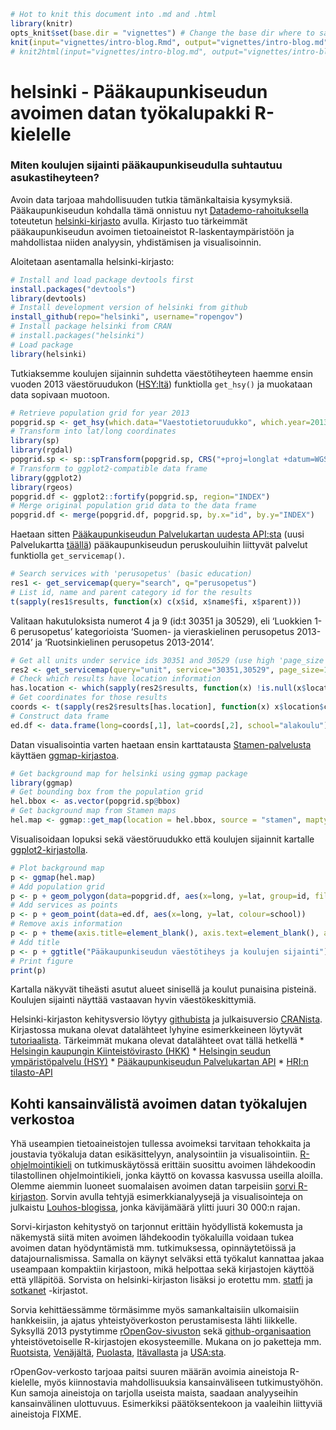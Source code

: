 ```r
# Hot to knit this document into .md and .html
library(knitr)
opts_knit$set(base.dir = "vignettes") # Change the base dir where to save figures
knit(input="vignettes/intro-blog.Rmd", output="vignettes/intro-blog.md")
# knit2html(input="vignettes/intro-blog.md", output="vignettes/intro-blog.html", options=c("use_xhtml","smartypants","mathjax","highlight_code"))
```

# helsinki - Pääkaupunkiseudun avoimen datan työkalupakki R-kielelle

### Miten koulujen sijainti pääkaupunkiseudulla suhtautuu asukastiheyteen?

Avoin data tarjoaa mahdollisuuden tutkia tämänkaltaisia kysymyksiä. Pääkaupunkiseudun kohdalla tämä onnistuu nyt [Datademo-rahoituksella](http://datademo.fi/) toteutetun [helsinki-kirjasto](https://github.com/rOpenGov/helsinki) avulla. Kirjasto tuo tärkeimmät pääkaupunkiseudun avoimen tietoaineistot R-laskentaympäristöön ja mahdollistaa niiden analyysin, yhdistämisen ja visualisoinnin.

Aloitetaan asentamalla helsinki-kirjasto:

```r
# Install and load package devtools first
install.packages("devtools")
library(devtools)
# Install development version of helsinki from github
install_github(repo="helsinki", username="ropengov")
# Install package helsinki from CRAN
# install.packages("helsinki")
# Load package
library(helsinki)
```


Tutkiaksemme koulujen sijainnin suhdetta väestötiheyteen haemme ensin vuoden 2013 väestöruudukon ([HSY:ltä](http://www.hsy.fi/seututieto/kaupunki/paikkatiedot/Sivut/Avoindata.aspx)) funktiolla `get_hsy()` ja muokataan data sopivaan muotoon.

```r
# Retrieve population grid for year 2013
popgrid.sp <- get_hsy(which.data="Vaestotietoruudukko", which.year=2013)
# Transform into lat/long coordinates
library(sp)
library(rgdal)
popgrid.sp <- sp::spTransform(popgrid.sp, CRS("+proj=longlat +datum=WGS84"))
# Transform to ggplot2-compatible data frame
library(ggplot2)
library(rgeos)
popgrid.df <- ggplot2::fortify(popgrid.sp, region="INDEX")
# Merge original population grid data to the data frame
popgrid.df <- merge(popgrid.df, popgrid.sp, by.x="id", by.y="INDEX")
```

Haetaan sitten [Pääkaupunkiseudun Palvelukartan uudesta API:sta](http://api.hel.fi/servicemap/v1/) (uusi Palvelukartta [täällä](http://dev.hel.fi/servicemap/)) pääkaupunkiseudun peruskouluihin liittyvät palvelut funktiolla `get_servicemap()`.

```r
# Search services with 'perusopetus' (basic education)
res1 <- get_servicemap(query="search", q="perusopetus")
# List id, name and parent category id for the results
t(sapply(res1$results, function(x) c(x$id, x$name$fi, x$parent)))
```

Valitaan hakutuloksista numerot 4 ja 9 (id:t 30351 ja 30529), eli 'Luokkien 1-6 perusopetus' kategorioista 'Suomen- ja vieraskielinen perusopetus 2013-2014' ja 'Ruotsinkielinen perusopetus 2013-2014'.

```r
# Get all units under service ids 30351 and 30529 (use high 'page_size' to retrieve all results at once)
res2 <- get_servicemap(query="unit", service="30351,30529", page_size=1000)
# Check which results have location information
has.location <- which(sapply(res2$results, function(x) !is.null(x$location)))
# Get coordinates for those results
coords <- t(sapply(res2$results[has.location], function(x) x$location$coordinates))
# Construct data frame
ed.df <- data.frame(long=coords[,1], lat=coords[,2], school="alakoulu")
```

Datan visualisointia varten haetaan ensin karttatausta [Stamen-palvelusta](http://maps.stamen.com/) käyttäen [ggmap-kirjastoa](https://sites.google.com/site/davidkahle/ggmap). 

```r
# Get background map for helsinki using ggmap package
library(ggmap)
# Get bounding box from the population grid
hel.bbox <- as.vector(popgrid.sp@bbox)
# Get background map from Stamen maps
hel.map <- ggmap::get_map(location = hel.bbox, source = "stamen", maptype="toner", crop=TRUE)
```

Visualisoidaan lopuksi sekä väestöruudukko että koulujen sijainnit kartalle [ggplot2-kirjastolla](http://ggplot2.org/).

```r
# Plot background map
p <- ggmap(hel.map)
# Add population grid
p <- p + geom_polygon(data=popgrid.df, aes(x=long, y=lat, group=id, fill=ASUKKAITA)) + scale_fill_gradient2(low="white", high="steelblue")
# Add services as points
p <- p + geom_point(data=ed.df, aes(x=long, y=lat, colour=school))
# Remove axis information
p <- p + theme(axis.title=element_blank(), axis.text=element_blank(), axis.ticks=element_blank())
# Add title
p <- p + ggtitle("Pääkaupunkiseudun väestötiheys ja koulujen sijainti")
# Print figure
print(p)
```

Kartalla näkyvät tiheästi asutut alueet sinisellä ja koulut punaisina pisteinä. Koulujen sijainti näyttää vastaavan hyvin väestökeskittymiä.

Helsinki-kirjaston kehitysversio löytyy [githubista](https://github.com/rOpenGov/helsinki) ja julkaisuversio [CRANista](http://cran.r-project.org/web/packages/helsinki/index.html). Kirjastossa mukana olevat datalähteet lyhyine esimerkkeineen löytyvät [tutoriaalista](https://github.com/rOpenGov/helsinki/blob/master/vignettes/helsinki_tutorial.md). Tärkeimmät mukana olevat datalähteet ovat tällä hetkellä
* [Helsingin kaupungin Kiinteistövirasto (HKK)](http://ptp.hel.fi/avoindata/)
* [Helsingin seudun ympäristöpalvelu (HSY)](http://www.hsy.fi/seututieto/kaupunki/paikkatiedot/Sivut/Avoindata.aspx)
* [Pääkaupunkiseudun Palvelukartan API](http://api.hel.fi/servicemap/v1/)
* [HRI:n tilasto-API](http://dev.hel.fi/stats/)


## Kohti kansainvälistä avoimen datan työkalujen verkostoa

Yhä useampien tietoaineistojen tullessa avoimeksi tarvitaan tehokkaita ja joustavia työkaluja datan esikäsittelyyn, analysointiin ja visualisointiin. [R-ohjelmointikieli](http://www.r-project.org/) on tutkimuskäytössä erittäin suosittu avoimen lähdekoodin tilastollinen ohjelmointikieli, jonka käyttö on kovassa kasvussa useilla aloilla. Olemme aiemmin luoneet suomalaisen avoimen datan tarpeisiin [sorvi R-kirjaston](http://louhos.github.io/sorvi/). Sorvin avulla tehtyjä esimerkkianalyysejä ja visualisointeja on julkaistu [Louhos-blogissa](http://louhos.wordpress.com/), jonka kävijämäärä ylitti juuri 30 000:n rajan.

Sorvi-kirjaston kehitystyö on tarjonnut erittäin hyödyllistä kokemusta ja näkemystä siitä miten avoimen lähdekoodin työkaluilla voidaan tukea avoimen datan hyödyntämistä mm. tutkimuksessa, opinnäytetöissä ja datajournalismissa. Samalla on käynyt selväksi että työkalut kannattaa jakaa useampaan kompaktiin kirjastoon, mikä helpottaa sekä kirjastojen käyttöä että ylläpitöä. Sorvista on helsinki-kirjaston lisäksi jo erotettu mm. [statfi](https://github.com/rOpenGov/statfi) ja [sotkanet](https://github.com/rOpenGov/sotkanet) -kirjastot. 

Sorvia kehittäessämme törmäsimme myös samankaltaisiin ulkomaisiin hankkeisiin, ja ajatus yhteistyöverkoston perustamisesta lähti liikkelle. Syksyllä 2013 pystytimme [rOpenGov-sivuston](http://ropengov.github.io/) sekä [github-organisaation](http://ropengov.github.io/) yhteistövetoiselle R-kirjastojen ekosysteemille. Mukana on jo paketteja mm. [Ruotsista](https://github.com/LCHansson/rSCB), [Venäjältä](http://markuskainu.fi/rustfare/index.html), [Puolasta](http://smarterpoland.pl/), [Itävallasta](https://github.com/skasberger/grazwahl2012) ja [USA:sta](https://github.com/rOpenGov/psData). 

rOpenGov-verkosto tarjoaa paitsi suuren määrän avoimia aineistoja R-kielelle, myös kiinnostavia mahdollisuuksia kansainväliseen tutkimustyöhön. Kun samoja aineistoja on tarjolla useista maista, saadaan analyyseihin kansainvälinen ulottuvuus. Esimerkiksi päätöksentekoon ja vaaleihin liittyviä aineistoja FIXME. 


